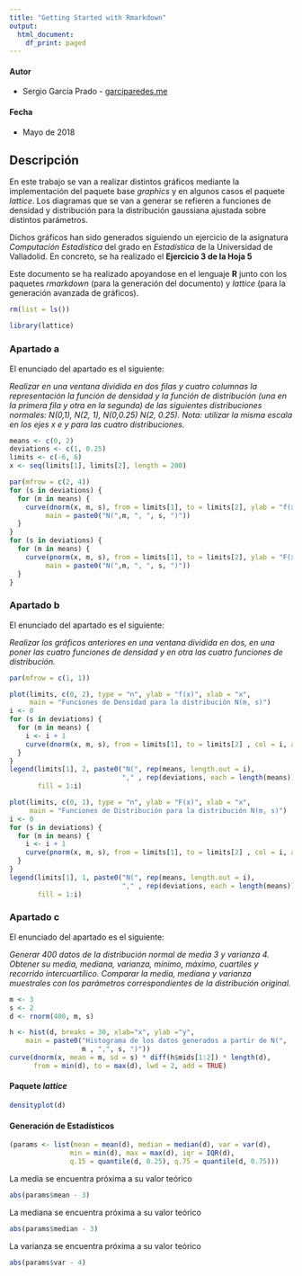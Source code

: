 ```yaml
---
title: "Getting Started with Rmarkdown"
output:
  html_document:
    df_print: paged
---
```



#### Autor

  * Sergio García Prado - [garciparedes.me](https://garciparedes.me)

#### Fecha

  * Mayo de 2018
  
## Descripción

En este trabajo se van a realizar distintos gráficos mediante la implementación del paquete base *graphics* y en algunos casos el paquete *lattice*. Los diagramas que se van a generar se refieren a funciones de densidad y distribución para la distribución gaussiana ajustada sobre distintos parámetros.

Dichos gráficos han sido generados siguiendo un ejercicio de la asignatura *Computación Estadística* del grado en *Estadística* de la Universidad de Valladolid. En concreto, se ha realizado el **Ejercicio 3 de la Hoja 5**

Este documento se ha realizado apoyandose en el lenguaje **R** junto con los paquetes *rmarkdown* (para la generación del documento) y *lattice* (para la generación avanzada de gráficos).

```r
rm(list = ls())
```


```r
library(lattice)
```

### Apartado a

El enunciado del apartado es el siguiente: 

*Realizar en una ventana dividida en dos filas y cuatro columnas la representación la función de densidad y la función de distribución (una en la primera fila y otra en la segunda) de las siguientes distribuciones normales: N(0,1), N(2, 1), N(0,0.25) N(2, 0.25). Nota: utilizar la misma escala en los ejes x e y para las cuatro distribuciones.*

```r
means <- c(0, 2)
deviations <- c(1, 0.25)
limits <- c(-6, 6)
x <- seq(limits[1], limits[2], length = 200)
```

```r
par(mfrow = c(2, 4))
for (s in deviations) {
  for (m in means) {
    curve(dnorm(x, m, s), from = limits[1], to = limits[2], ylab = "f(x)", 
         main = paste0("N(",m, ", ", s, ")"))
  }
}
for (s in deviations) {
  for (m in means) {
    curve(pnorm(x, m, s), from = limits[1], to = limits[2], ylab = "F(x)", 
         main = paste0("N(",m, ", ", s, ")"))
  }
}
```

### Apartado b

El enunciado del apartado es el siguiente: 

*Realizar los gráficos anteriores en una ventana dividida en dos, en una poner las cuatro funciones de densidad y en otra las cuatro funciones de distribución.*

```r
par(mfrow = c(1, 1))
```

```r
plot(limits, c(0, 2), type = "n", ylab = "f(x)", xlab = "x", 
     main = "Funciones de Densidad para la distribución N(m, s)")
i <- 0
for (s in deviations) {
  for (m in means) {
    i <- i + 1
    curve(dnorm(x, m, s), from = limits[1], to = limits[2] , col = i, add = TRUE)
  }
}
legend(limits[1], 2, paste0("N(", rep(means, length.out = i),
                            "," , rep(deviations, each = length(means)),")"), 
       fill = 1:i)
```

```r
plot(limits, c(0, 1), type = "n", ylab = "F(x)", xlab = "x", 
     main = "Funciones de Distribución para la distribución N(m, s)")
i <- 0
for (s in deviations) {
  for (m in means) {
    i <- i + 1
    curve(pnorm(x, m, s), from = limits[1], to = limits[2] , col = i, add = TRUE)
  }
}
legend(limits[1], 1, paste0("N(", rep(means, length.out = i),
                            "," , rep(deviations, each = length(means)),")"), 
       fill = 1:i)
```

### Apartado c

El enunciado del apartado es el siguiente: 

*Generar 400 datos de la distribución normal de media 3 y varianza 4. Obtener su media, mediana, varianza, mínimo, máximo, cuartiles y recorrido intercuartílico. Comparar la media, mediana y varianza muestrales con los parámetros correspondientes de la distribución original.*

```r
m <- 3
s <- 2
d <- rnorm(400, m, s)
```

```r
h <- hist(d, breaks = 30, xlab="x", ylab ="y",
  	main = paste0("Histograma de los datos generados a partir de N(", 
  	              m , ",", s, ")"))
curve(dnorm(x, mean = m, sd = s) * diff(h$mids[1:2]) * length(d), 
      from = min(d), to = max(d), lwd = 2, add = TRUE)
```

#### Paquete *lattice*

```r
densityplot(d)
```



#### Generación de Estadísticos

```r
(params <- list(mean = mean(d), median = median(d), var = var(d), 
               min = min(d), max = max(d), iqr = IQR(d), 
               q.15 = quantile(d, 0.25), q.75 = quantile(d, 0.75)))
```

La media se encuentra próxima a su valor teórico

```r
abs(params$mean - 3)
```

La mediana se encuentra próxima a su valor teórico

```r
abs(params$median - 3)
```

La varianza se encuentra próxima a su valor teórico

```r
abs(params$var - 4)
```

